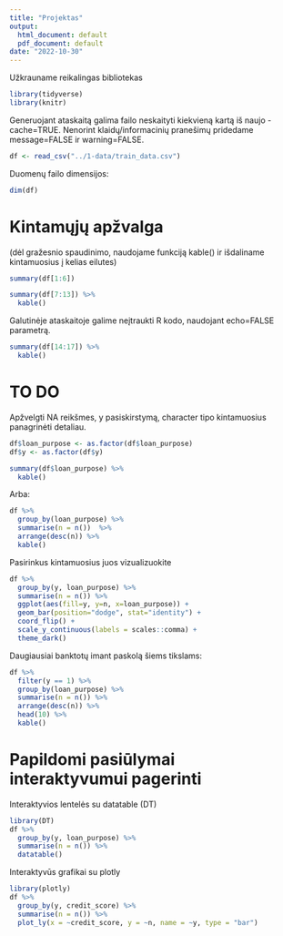 ```yaml
---
title: "Projektas"
output:
  html_document: default
  pdf_document: default
date: "2022-10-30"
---
```


Užkrauname reikalingas bibliotekas

```r
library(tidyverse)
library(knitr)
```

Generuojant ataskaitą galima failo neskaityti kiekvieną kartą iš naujo - cache=TRUE. Nenorint klaidų/informacinių pranešimų pridedame message=FALSE ir warning=FALSE.

```r
df <- read_csv("../1-data/train_data.csv")
```

Duomenų failo dimensijos:

```r
dim(df)
```

# Kintamųjų apžvalga

(dėl gražesnio spaudinimo, naudojame funkciją kable() ir išdaliname kintamuosius į kelias eilutes)

```r
summary(df[1:6])
```

```r
summary(df[7:13]) %>%
  kable()
```

Galutinėje ataskaitoje galime neįtraukti R kodo, naudojant echo=FALSE parametrą.

```r
summary(df[14:17]) %>%
  kable()
```

# TO DO

Apžvelgti NA reikšmes, y pasiskirstymą, character tipo kintamuosius panagrinėti detaliau.

```r
df$loan_purpose <- as.factor(df$loan_purpose)
df$y <- as.factor(df$y)
```

```r
summary(df$loan_purpose) %>%
  kable()
```

Arba:

```r
df %>%
  group_by(loan_purpose) %>%
  summarise(n = n())  %>%
  arrange(desc(n)) %>%
  kable()
```

Pasirinkus kintamuosius juos vizualizuokite

```r
df %>%
  group_by(y, loan_purpose) %>%
  summarise(n = n()) %>%
  ggplot(aes(fill=y, y=n, x=loan_purpose)) + 
  geom_bar(position="dodge", stat="identity") + 
  coord_flip() +
  scale_y_continuous(labels = scales::comma) +
  theme_dark()
```

Daugiausiai banktotų imant paskolą šiems tikslams:

```r
df %>%
  filter(y == 1) %>%
  group_by(loan_purpose) %>%
  summarise(n = n()) %>%
  arrange(desc(n)) %>%
  head(10) %>%
  kable()
```

# Papildomi pasiūlymai interaktyvumui pagerinti

Interaktyvios lentelės su datatable (DT)

```r
library(DT)
df %>%
  group_by(y, loan_purpose) %>%
  summarise(n = n()) %>%
  datatable()
```

Interaktyvūs grafikai su plotly

```r
library(plotly)
df %>%
  group_by(y, credit_score) %>%
  summarise(n = n()) %>%
  plot_ly(x = ~credit_score, y = ~n, name = ~y, type = "bar")
```

